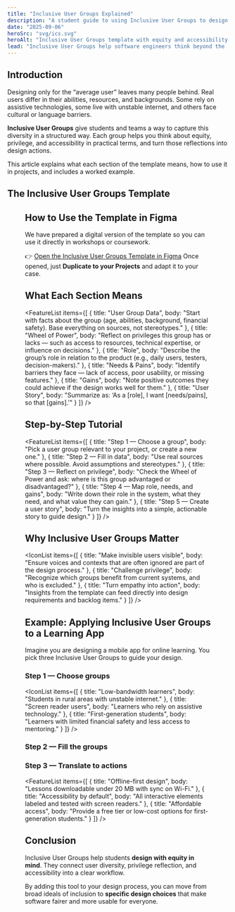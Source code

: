 ```yaml
---
title: "Inclusive User Groups Explained"
description: "A student guide to using Inclusive User Groups to design software with equity and accessibility in mind."
date: "2025-09-06"
heroSrc: "svg/ics.svg"
heroAlt: "Inclusive User Groups template with equity and accessibility layers"
lead: "Inclusive User Groups help software engineers think beyond the 'average user.' They structure diversity into design, making equity and accessibility part of the workflow from the very beginning."
---
```


## Introduction

Designing only for the “average user” leaves many people behind. Real users differ in their abilities, resources, and backgrounds. Some rely on assistive technologies, some live with unstable internet, and others face cultural or language barriers.

**Inclusive User Groups** give students and teams a way to capture this diversity in a structured way. Each group helps you think about equity, privilege, and accessibility in practical terms, and turn those reflections into design actions.

This article explains what each section of the template means, how to use it in projects, and includes a worked example.

## The Inclusive User Groups Template

<Figure
    src="/images/inclusive-groups-template.png"
    alt="Inclusive User Groups template with data, privilege wheel, roles, needs, and gains"
    caption="The template combines user data, privilege reflection, and design opportunities into one tool."
/>

## How to Use the Template in Figma

We have prepared a digital version of the template so you can use it directly in workshops or coursework.

👉 [Open the Inclusive User Groups Template in Figma](https://www.figma.com/)
Once opened, just **Duplicate to your Projects** and adapt it to your case.

## What Each Section Means

<FeatureList
    items={[
        { title: "User Group Data", body: "Start with facts about the group (age, abilities, background, financial safety). Base everything on sources, not stereotypes." },
        { title: "Wheel of Power", body: "Reflect on privileges this group has or lacks — such as access to resources, technical expertise, or influence on decisions." },
        { title: "Role", body: "Describe the group’s role in relation to the product (e.g., daily users, testers, decision-makers)." },
        { title: "Needs & Pains", body: "Identify barriers they face — lack of access, poor usability, or missing features." },
        { title: "Gains", body: "Note positive outcomes they could achieve if the design works well for them." },
        { title: "User Story", body: "Summarize as: ‘As a [role], I want [needs/pains], so that [gains].’" }
    ]}
/>

## Step-by-Step Tutorial

<FeatureList
    items={[
        { title: "Step 1 — Choose a group", body: "Pick a user group relevant to your project, or create a new one." },
        { title: "Step 2 — Fill in data", body: "Use real sources where possible. Avoid assumptions and stereotypes." },
        { title: "Step 3 — Reflect on privilege", body: "Check the Wheel of Power and ask: where is this group advantaged or disadvantaged?" },
        { title: "Step 4 — Map role, needs, and gains", body: "Write down their role in the system, what they need, and what value they can gain." },
        { title: "Step 5 — Create a user story", body: "Turn the insights into a simple, actionable story to guide design." }
    ]}
/>

## Why Inclusive User Groups Matter

<IconList
    items={[
        { title: "Make invisible users visible", body: "Ensure voices and contexts that are often ignored are part of the design process." },
        { title: "Challenge privilege", body: "Recognize which groups benefit from current systems, and who is excluded." },
        { title: "Turn empathy into action", body: "Insights from the template can feed directly into design requirements and backlog items." }
    ]}
/>

## Example: Applying Inclusive User Groups to a Learning App

Imagine you are designing a mobile app for online learning. You pick three Inclusive User Groups to guide your design.

### Step 1 — Choose groups

<IconList
    items={[
        { title: "Low-bandwidth learners", body: "Students in rural areas with unstable internet." },
        { title: "Screen reader users", body: "Learners who rely on assistive technology." },
        { title: "First-generation students", body: "Learners with limited financial safety and less access to mentoring." }
    ]}
/>

### Step 2 — Fill the groups

<Table
    headers={["Group", "Needs", "Barriers", "Gains", "User Story"]}
    rows={[
        [
            "Low-bandwidth learners",
            "Efficient streaming, offline access.",
            "High data use, app crashes on weak signals.",
            "Affordable learning even with limited internet.",
            "As a learner with poor internet, I want offline access so I can keep up with classes."
        ],
        [
            "Screen reader users",
            "Accessible labels, text alternatives.",
            "Unlabeled buttons, inaccessible math content.",
            "Equal access to content and tasks.",
            "As a blind learner, I want clear screen reader labels so I can navigate lessons independently."
        ],
        [
            "First-generation students",
            "Clear guidance, affordable resources.",
            "Complex instructions, high costs.",
            "Confidence and progress without hidden obstacles.",
            "As a first-generation student, I want simple, affordable access so I can complete my studies successfully."
        ]
    ]}
/>

### Step 3 — Translate to actions

<FeatureList
    items={[
        { title: "Offline-first design", body: "Lessons downloadable under 20 MB with sync on Wi-Fi." },
        { title: "Accessibility by default", body: "All interactive elements labeled and tested with screen readers." },
        { title: "Affordable access", body: "Provide a free tier or low-cost options for first-generation students." }
    ]}
/>

## Conclusion

Inclusive User Groups help students **design with equity in mind**. They connect user diversity, privilege reflection, and accessibility into a clear workflow.

By adding this tool to your design process, you can move from broad ideals of inclusion to **specific design choices** that make software fairer and more usable for everyone.
